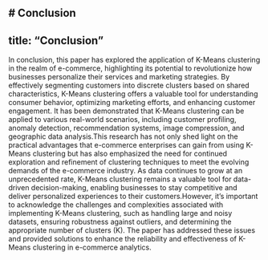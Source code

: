 # Conclusion {.unnumbered}
---
title: "Conclusion"
---
In conclusion, this paper has explored the application of K-Means clustering in the realm of e-commerce, highlighting its potential to revolutionize how businesses personalize their services and marketing strategies. By effectively segmenting customers into discrete clusters based on shared characteristics, K-Means clustering offers a valuable tool for understanding consumer behavior, optimizing marketing efforts, and enhancing customer engagement. It has been demonstrated that K-Means clustering can be applied to various real-world scenarios, including customer profiling, anomaly detection, recommendation systems, image compression, and geographic data analysis.This research has not only shed light on the practical advantages that e-commerce enterprises can gain from using K-Means clustering but has also emphasized the need for continued exploration and refinement of clustering techniques to meet the evolving demands of the e-commerce industry. As data continues to grow at an unprecedented rate, K-Means clustering remains a valuable tool for data-driven decision-making, enabling businesses to stay competitive and deliver personalized experiences to their customers.However, it's important to acknowledge the challenges and complexities associated with implementing K-Means clustering, such as handling large and noisy datasets, ensuring robustness against outliers, and determining the appropriate number of clusters (K). The paper has addressed these issues and provided solutions to enhance the reliability and effectiveness of K-Means clustering in e-commerce analytics.
